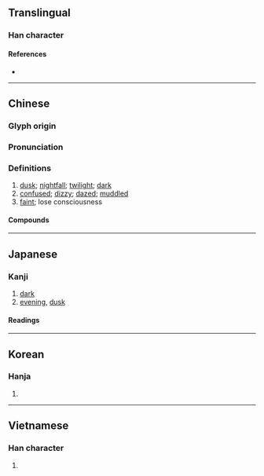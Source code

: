 {{character info/new}}
==Translingual==

===Han character===
{{Han char|rn=72|rad=日|as=04|sn=8|four=72604|canj=HPA|ids=⿱氏日}}

====References====
* {{Han ref|kx=0491.140|dkj=13806|dj=0854.010|hdz=21492.030|uh=660F|ud=26127|bh=A9FC|bd=43516}}

----

==Chinese==
{{zh-forms|alt=昬}}

===Glyph origin===
{{Han etym}}

===Pronunciation===
{{zh-pron
|m=hūn
|c=fan1
|h=pfs=fûn;gd=fun1
|mn=hun/qz,tw,xm:hng/zz:huiⁿ
|mn_note=hun - literary; hng/huiⁿ - vernacular
|mn-t=hung1
|w=1hun
|mc=y
|oc=y
|ma=Zh-hun.ogg
|cat=n,a,v
}}

===Definitions===
{{zh-hanzi}}

# [[dusk]]; [[nightfall]]; [[twilight]]; [[dark]]
# [[confused]]; [[dizzy]]; [[dazed]]; [[muddled]]
# [[faint]]; lose consciousness

====Compounds====
{{zh-der|黃昏|慾令智昏|悶昏昏|人約黃昏|天昏地暗|天昏地黑|大昏|天昏地慘|合昏|定昏|夭昏|利令智昏|嚇昏|兩目昏花|昏鏡重磨|昏天黑地|昏曉|發昏|昏昏欲睡|昏頭昏腦|昏頭|昏鈔|昏鏡重明|晨昏顛倒|昏主|昏倒|昏定晨省|昏聵|昏黃|昏昕|昏鄧鄧|昏頭轉向|昏眩|昏君|昏盆打醬|昏睡病|昏頭暈腦|昏椓|昏瞀|昏亂|昏花|昏星|神昏意亂|昏庸|昏沉|昏昏|昏瞶|昏黯黲|昏邁|昏昧|昏昏沉沉|昏迷|昏昃|昏暗|昏困|昏慘慘|昏睡|昏眊|晨昏定省|昏迷不醒|氛昏|昏黑|昏逆|晨昏|昏頭搭腦|昏暝|昏明|昏撒|昏天暗地|昏厥|昏暴|昏憊|昏第|頭昏目眩|老眼昏花|頭昏眼暗|黃昏時分|耳目昏眩|童昏|頭昏腦悶|頭昏|頭暈眼昏|頭昏腦脹|頭昏眼暈|頭昏眼花|昨昏:cha-hng}}

{{zh-cat|Intermediate}}

----

==Japanese==

===Kanji===
{{ja-kanji|grade=|rs=日04}}

# [[dark]]
# [[evening]], [[dusk]]

====Readings====
{{ja-readings
|goon=こん
|kanon=こん
|kun=くら-い, たそがれ
}}

----

==Korean==

===Hanja===
{{ko-hanja|hangeul=혼|eumhun=|rv=hon|mr=hon|y=hon}}

# {{rfdef|ko|sort=日04}}

----

==Vietnamese==

===Han character===
{{vi-hantu|[[hôn]], [[hon]]|rs=日04}}

# {{rfdef|vi|sort=日04}}
